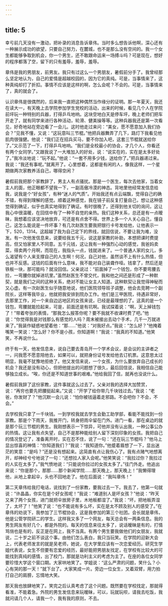 ```yaml
---
---
---
```

title: 5
---




幸亏前几天没有一激动，把补录的消息告诉章伟。当时多么想告诉他啊，深心还有一种展示成功的欲望，只要自己努力，在麓城，也不是那么没有空间的。我一个女生都能够争取到机会，你一个男生，还不敢跟命运来一场搏斗吗？可是现在，想好的程序都落了空，留下的只有羞辱，羞辱，羞辱。

章伟是我的男朋友，前男友。我只有过这么一个男朋友，暑假前分手了。我曾经那么坚定地认为，自己的爱情是超越校园的，因为它的真纯。可是，当事情来了，这种真纯却打了折扣。事情不应该是这样的啊，怎么会呢？不会的。可是，当事情来了，真的就会了。

认识章伟是很偶然的，后来我一直把这种偶然当作缘分的证明。那一年夏天，我还在读大一，有天晚上去学院参加学生党校的活动，出来的时候，看见几个人在学院前坪玩一种特别的兵器，打得乒乓地响。这块空地白天是停车坪，晚上老师们把车开走了，就有同学来进行各种活动，轮滑、健美操等等。这种兵器我还是第一次看见，好奇地站在旁边看了一会儿。这时他走过来问：“美女，愿不愿意加入我们协会？”见我不懂，又说：“这玩意叫三节棍。”他把兵器舞弄了几下，路灯下我看见他肌肉很强健。他说：“我们正在招兵买马，要不你加入吧，这套三节棍就送给你了。”又示范了一下，打得乒乓地响。“我们是全校最小的协会，才几个人，你看还有两个女同学。”又跟我说了一大堆加入的好处，说：“说实在的，实在是太多好处了。”我冷淡地说：“玩不起。”他说：“一套不用多少钱，送给你了。”把兵器递过来。我说：“我还有事呢。”就离开了。心里想着，这都是有闲的人，像我这样，一个星期做两次家教养活自己，哪得空闲？

暑假前我把那个家教辞了，男主人有点骚扰。那是一个医生，每次去他家，当着女主人的面，他正眼都不望我一下，一副高傲冷漠的神态。背地里他经常发信息给我，说我是个“好女孩”，有种“迷人的气质”。开始我还有点云端飘，觉得自己的确不错，有得到理解的感觉。顺着这种感觉，我在镜子前反复打量自己，想让这种感觉得到确证，似乎也真实地得到了确证。有时很晚了，还得到他关切的询问，这让我心中很温暖，在回信中有了一种不自觉的亲热。我们这种关系，总还是有一点暧昧，我想着应该坚决地放弃，可还是有点舍不得。世界上多一个人关心自己，懂自己，这怎么能说是一件坏事？有几次赵医生要我把银行卡号发给他，让他表示一下，520，1314。这超越了我为自己定下的界线，就回信说，不要让我为难，没发。有一次他发信息来，说要给我五千元，说这是家教的补助，本想把课时费提高，但又怕家里人不同意。五千元钱，这让我有一种强烈心动的感觉，我爸妈卖菜，得卖两个月啊，而现在，我指头一点，钱就进来了。一个普通人家的女儿，多么渴望有个人来支撑自己的人生啊！何况，自己对他，虽然谈不上有什么热情，但也并不反感。这钱的后面有什么意味，我不能对自己装聋作哑。钱拿了，然后还是铁板一块，那可能吗？就没回信。父亲说过：“前面掉了一个钱包，你不要弯腰去捡，一弯腰你就掉进坑里。”虽然赵医生不曾交代，我和他之间还是形成了一种默契，就是我们之间的这种关系，绝对不能让女主人知道。这种默契让我觉得神秘而又心虚。有一次赵医生似乎随意地说，他们医院领导班子调整，他会去竞聘一个副院长，这样等我毕业，他就把我安排到院办工作。他们是三甲医院，待遇非常好，去那里工作，对一个来自边远地区的女孩来说，已经是最理想的了。这真的是一个钱包，弯腰就能捡起来，可是，前面还是有坑啊。我试探着说：“啊，天上掉钱包了！”带着夸张的表情，“那我怎么报答你呢？要不我就不收课时费了吧。”他说：“你觉得我是对钱那么有感觉的人吗？周末被接出去动个手术，几千一万就进来了。”我装作疑惑地望着他：“那……”他说：“对我好点。”我说：“怎么好？”他掩着嘴笑一笑说：“怎么好？你不是小孩，你知道啊！”我说：“我真的不知道。”他笑笑，不再说什么。

终于有一天，他发信息来，说自己要去青岛开一个学术会议，是会议的主讲者之一，问我愿不愿意陪他去，如果可以，就把身份证号发给他去订机票。这意思太过明显，我毫不犹豫地拒绝了。他又发信来说，一个女孩，为什么要放弃自己成长的机会？我还是没有动心，但把他提出的问题想了很久，最后回信说，我相信自己能够独立成长。“唉，你还是不知道世事的艰难。”他给我回了信，就再也没说什么。

暑假前我辞了这份家教，这件事就这么过去了。父亲对我的选择大加赞赏，说：“再穷也要先把腰挺起来。”又说：“开学了给你带几千块钱过去。”我说：“老爸，你发财了？”他沉默一会儿说：“怕你被钱逼着走邪路。不会吧你？不会，不会。”

去学校我只拿了一千块钱。一到学校我就去学生会勤工助学部，看能不能找到一份家教。那是个下雨天，我推开门，转身把雨伞留在门外。进门一看，那在桌边的就是那个玩三节棍的男生。我刚想表示一下惊异，可他并没有认出我，一种公事公办的热情。这让我有点失望，自己不是那种能给别人留下深刻印象的女孩。我把自己的情况登记了，准备离开时，实在忍不住，说了一句：“还在玩三节棍吗？”他马上显出惊喜的神情：“你知道我们？”我说：“我知道你。”他蹙着眉想了一下，显出迷茫的笑意：“是吗？”还是没有想起来。这简直有点让我伤心了。我有点赌气地想离开，却神经兮兮地说了一句：“还想拉人家入会呢。”他笑笑说：“我拉过你？我拉过的人实在太多了。”我气愤地说：“只能说你拉过的女孩太多了。”往门外走。他追出来说：“你是那个，那那……那个新闻学院……那天晚上，那天晚上！”我懒得理他，从地上拿起伞，头也不回地走了。他在后面说：“我叫章伟！”

第二天章伟给我打电话，说找到了一份家教，要我过去一下。我去了，他第一句就说：“许晶晶，你实在是个好女孩呢！”我说：“难道别人是坏女孩？”他说：“昨天又来了两个女孩，进门就把伞放房子里，木地板都湿了。”我说：“坏，把地板弄湿了，太坏了！”他笑了说：“也不能说有多么坏，实在是太不顾及别人的感受了。”在章伟的劝说下，我参加了三节棍协会，这是我参加的第三个社团。会长就是章伟，他是公管学院研二的学生。这样我又多了一个网友，每天总会有一两条信息。我的男生网友有好几个，都是外院的。每天的信息来往太多了，说话暧昧是有的，打情骂俏也是有的，反正是在网上，我不当真。有两个男生要我做他们的女朋友，我就说，二十岁之前不谈这个事。由他们怎么表白，我只当玩笑。在学院的迎新大会上，代表老师发言的就是吴老师，她说，在大学里应该有一次恋爱经历。研究生学姐代表说，女生不但要有恋爱的经历，最好能把男朋友找定，在学校有比较大的可能找到真纯的感情，出了校门，那就是功利主义的考虑为主了。在座的各位女同学要珍惜大学这个窗口期。大家哄地笑了。学姐说：“这么严肃的问题，笑什么？小心有哭的那一天！”就下台了。大家笑成一片。旁边一位女生，叉着双臂，用力拍打自己的肩膀，忘情地大笑。

那天我也放肆地笑了。笑完之后认真考虑了这个问题。既然要在学校找定，那就得看准，不能着急。外院的男生发信息来玩暧昧，可以，玩就玩呗，请我去吃饭，我就问请几个人，请我一个，我有我的原则，不去。